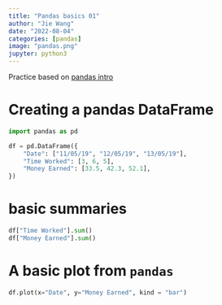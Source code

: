 ```yaml
---
title: "Pandas basics 01"
author: "Jie Wang"
date: "2022-08-04"
categories: [pandas]
image: "pandas.png"
jupyter: python3
---
```


Practice based on [pandas intro](https://nbviewer.org/github/Tanu-N-Prabhu/Python/blob/master/Manipulating_the_data_with_Pandas_using_Python.ipynb)

# Creating a pandas DataFrame

```python
import pandas as pd

df = pd.DataFrame({
    "Date": ["11/05/19", "12/05/19", "13/05/19"],
    "Time Worked": [3, 6, 5],
    "Money Earned": [33.5, 42.3, 52.1],
})

```

# basic summaries
```python
df["Time Worked"].sum()
df["Money Earned"].sum()
```

# A basic plot from `pandas`

```python
df.plot(x="Date", y="Money Earned", kind = "bar")
```

